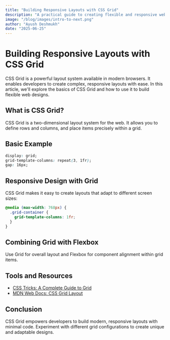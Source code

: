 ```yaml
---
title: "Building Responsive Layouts with CSS Grid"
description: "A practical guide to creating flexible and responsive web layouts using CSS Grid."
image: "/blog/images/intro-to-next.png"
author: "Ayush Deshmukh"
date: "2025-06-25"
---
```


# Building Responsive Layouts with CSS Grid

CSS Grid is a powerful layout system available in modern browsers. It enables developers to create complex, responsive layouts with ease. In this article, we'll explore the basics of CSS Grid and how to use it to build flexible web designs.

## What is CSS Grid?

CSS Grid is a two-dimensional layout system for the web. It allows you to define rows and columns, and place items precisely within a grid.

## Basic Example

```css
display: grid;
grid-template-columns: repeat(3, 1fr);
gap: 16px;
```

## Responsive Design with Grid

CSS Grid makes it easy to create layouts that adapt to different screen sizes:

```css
@media (max-width: 768px) {
  .grid-container {
    grid-template-columns: 1fr;
  }
}
```

## Combining Grid with Flexbox

Use Grid for overall layout and Flexbox for component alignment within grid items.

## Tools and Resources

- [CSS Tricks: A Complete Guide to Grid](https://css-tricks.com/snippets/css/complete-guide-grid/)
- [MDN Web Docs: CSS Grid Layout](https://developer.mozilla.org/en-US/docs/Web/CSS/CSS_Grid_Layout)

## Conclusion

CSS Grid empowers developers to build modern, responsive layouts with minimal code. Experiment with different grid configurations to create unique and adaptable designs.

